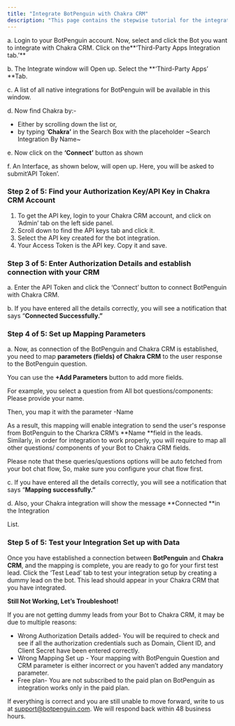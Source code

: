 ```yaml
---
title: "Integrate BotPenguin with Chakra CRM"
description: "This page contains the stepwise tutorial for the integration with BotPenguin"
---
```


a. Login to your BotPenguin account. Now, select and click the Bot you want to integrate with Chakra CRM. Click on the**‘Third-Party Apps Integration tab.’** 

b. The Integrate window will Open up. Select the **‘Third-Party Apps’ **Tab.

c. A list of all native integrations for BotPenguin will be available in this window.

d. Now find Chakra by:-

- Either by scrolling down the list or,
- by typing ‘**Chakra’** in the Search Box with the placeholder ~Search Integration By Name~

e. Now click on the **‘Connect’** button as shown

f. An Interface, as shown below, will open up. Here, you will be asked to submit‘API Token’.

### **Step 2 of 5: Find your Authorization Key/API Key in Chakra CRM Account**

1. To get the API key, login to your Chakra CRM account, and click on ‘Admin’ tab on the left side panel.
2. Scroll down to find the API keys tab and click it.
3. Select the API key created for the bot integration.
4. Your Access Token is the API key. Copy it and save.

### **Step 3 of 5: Enter Authorization Details and establish connection with your CRM**

a. Enter the API Token and click the ‘Connect’ button to connect BotPenguin with Chakra CRM.

b. If you have entered all the details correctly, you will see a notification that says “**Connected Successfully.”**

### **Step 4 of 5: Set up Mapping Parameters**

a. Now, as connection of the BotPenguin and Chakra CRM is established, you need to map **parameters (fields) of Chakra CRM** to the user response to the BotPenguin question.

You can use the **\+Add Parameters** button to add more fields.

For example, you select a question from All bot questions/components: Please provide your name.

Then, you map it with the parameter -Name

As a result, this mapping will enable integration to send the user's response from BotPenguin to the Charkra CRM’s **Name **field in the leads. Similarly, in order for integration to work properly, you will require to map all other questions/ components of your Bot to Chakra CRM fields.

Please note that these queries/questions options will be auto fetched from your bot chat flow, So, make sure you configure your chat flow first.

c. If you have entered all the details correctly, you will see a notification that says “**Mapping successfully.”**

d. Also, your Chakra integration will show the message **Connected **in the Integration

List.

### **Step 5 of 5: Test your Integration Set up with Data**

Once you have established a connection between **BotPenguin** and **Chakra CRM**, and the mapping is complete, you are ready to go for your first test lead. Click the ‘Test Lead’ tab to test your integration setup by creating a dummy lead on the bot. This lead should appear in your Chakra CRM that you have integrated.

**Still Not Working, Let’s Troubleshoot\!**

If you are not getting dummy leads from your Bot to Chakra CRM, it may be due to multiple reasons:

- Wrong Authorization Details added- You will be required to check and see if all the authorization credentials such as Domain, Client ID, and Client Secret have been entered correctly.
- Wrong Mapping Set up - Your mapping with BotPenguin Question and CRM parameter is either incorrect or you haven’t added any mandatory parameter.
- Free plan- You are not subscribed to the paid plan on BotPenguin as integration works only in the paid plan.

If everything is correct and you are still unable to move forward, write to us at [support@botpenguin.com](mailto:support@botpenguin.com). We will respond back within 48 business hours.